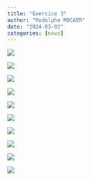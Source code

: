 ```yaml
---
title: "Exercice 3"
author: "Rodolphe MOCAER"
date: "2024-03-02"
categories: [news]
---
```


![](photo_10.jpg)

![](photo_9.jpg)

![](photo_8.jpg)

![](photo_7.jpg)

![](photo_6.jpg)

![](photo_5.jpg)

![](photo_4.jpg)

![](photo_3.jpg)

![](photo_2.jpg)

![](photo_1.jpg)

